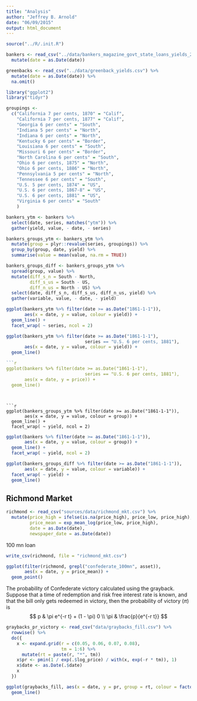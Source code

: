 ```yaml
---
title: "Analysis"
author: "Jeffrey B. Arnold"
date: "06/09/2015"
output: html_document
---
```


```r
source("../R/.init.R")

bankers <- read_csv("../data/bankers_magazine_govt_state_loans_yields_2.csv") %>%
  mutate(date = as.Date(date))

greenbacks <- read_csv("../data/greenback_yields.csv") %>%
  mutate(date = as.Date(date)) %>%
  na.omit()

```


```r
library("ggplot2")
library("tidyr")

groupings <-
  c("California 7 per cents, 1870" = "Calif", 
    "California 7 per cents, 1877" = "Calif", 
    "Georgia 6 per cents" = "South", 
    "Indiana 5 per cents" = "North", 
    "Indiana 6 per cents" = "North", 
    "Kentucky 6 per cents" = "Border", 
    "Louisiana 6 per cents" = "South", 
    "Missouri 6 per cents" = "Border", 
    "North Carolina 6 per cents" = "South", 
    "Ohio 6 per cents, 1875" = "North", 
    "Ohio 6 per cents, 1886" = "North", 
    "Pennsylvania 5 per cents" = "North", 
    "Tennessee 6 per cents" = "South", 
    "U.S. 5 per cents, 1874" = "US", 
    "U.S. 6 per cents, 1867-8" = "US",
    "U.S. 6 per cents, 1881" = "US", 
    "Virginia 6 per cents" = "South"
    )

bankers_ytm <- bankers %>%
  select(date, series, matches("ytm")) %>%
  gather(yield, value, - date, - series)

bankers_groups_ytm <- bankers_ytm %>%
  mutate(group = plyr::revalue(series, groupings)) %>%
  group_by(group, date, yield) %>%
  summarise(value = mean(value, na.rm = TRUE))

bankers_groups_diff <- bankers_groups_ytm %>%
  spread(group, value) %>%
  mutate(diff_s_n = South - North,
         diff_s_us = South - US,
         diff_n_us = North - US) %>%
  select(date, diff_s_n, diff_s_us, diff_n_us, yield) %>%
  gather(variable, value, - date, - yield)
```

```r
ggplot(bankers_ytm %>% filter(date >= as.Date("1861-1-1")),
       aes(x = date, y = value, colour = yield)) +
  geom_line() +
  facet_wrap( ~ series, ncol = 2)

```

```r
ggplot(bankers_ytm %>% filter(date >= as.Date("1861-1-1"),
                              series == "U.S. 6 per cents, 1881"),
       aes(x = date, y = value, colour = yield)) +
  geom_line()

```

```r
```r
ggplot(bankers %>% filter(date >= as.Date("1861-1-1"),
                              series == "U.S. 6 per cents, 1881"),
       aes(x = date, y = price)) +
  geom_line()

```
```


```r

ggplot(bankers_groups_ytm %>% filter(date >= as.Date("1861-1-1")),
       aes(x = date, y = value, colour = group)) +
  geom_line() +
  facet_wrap( ~ yield, ncol = 2)

```

```r
ggplot(bankers %>% filter(date >= as.Date("1861-1-1")),
       aes(x = date, y = value, colour = group)) +
  geom_line() +
  facet_wrap( ~ yield, ncol = 2)
```


```r
ggplot(bankers_groups_diff %>% filter(date >= as.Date("1861-1-1")),
       aes(x = date, y = value, colour = variable)) +
  facet_wrap( ~ yield) +
  geom_line()
```

## Richmond Market

```r
richmond <- read_csv("sources/data/richmond_mkt.csv") %>%
  mutate(price_high = ifelse(is.na(price_high), price_low, price_high),
         price_mean = exp_mean_log(price_low, price_high),
         date = as.Date(date),
         newspaper_date = as.Date(date))
```

100 mn loan

```r
write_csv(richmond, file = "richmond_mkt.csv")
```


```r
ggplot(filter(richmond, grepl("confederate_100mn", asset)),
       aes(x = date, y = price_mean)) +
  geom_point()
```

The probability of Confederate victory calculated using the grayback.
Suppose that a time of redemption and risk free interest rate is known, and that the bill only gets redeemed in victory, then the probability of victory ($\pi$) is
$$
p & \pi e^{-r t} + (1 - \pi) 0 \\
\pi & \frac{p}{e^{-r t}}
$$

```r
graybacks_pr_victory <- read_csv("data/graybacks_fill.csv") %>%
  rowwise() %>%
  do({
    x <- expand.grid(r = c(0.05, 0.06, 0.07, 0.08),
                     tm = 1:6) %>%
      mutate(rt = paste(r, "*", tm))
    x$pr <- pmin(1 / exp(.$log_price) / with(x, exp(-r * tm)), 1)
    x$date <- as.Date(.$date)
    x
  })

ggplot(graybacks_fill, aes(x = date, y = pr, group = rt, colour = factor(tm))) +
  geom_line()

```

